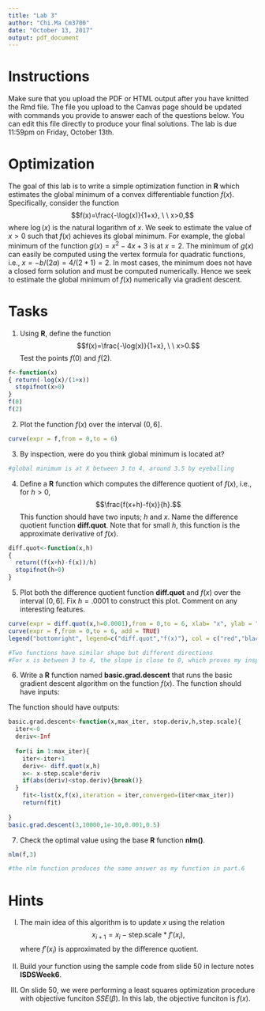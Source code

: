 ```yaml
---
title: "Lab 3"  
author: "Chi.Ma Cm3700"
date: "October 13, 2017"
output: pdf_document
---
```


# Instructions 
Make sure that you upload the PDF or HTML output after you have knitted the Rmd file.  The file you upload to the Canvas page should be updated with commands you provide to answer each of the questions below.  You can edit this file directly to produce your final solutions.  The lab is due 11:59pm on Friday, October 13th.    

# Optimization


The goal of this lab is to write a simple optimization function in **R** which estimates the global minimum of a convex differentiable function $f(x)$.  Specifically, consider the function 
$$f(x)=\frac{-\log(x)}{1+x}, \ \ x>0,$$
where $\log(x)$ is the natural logarithm of $x$.  We seek to estimate the value of $x>0$ such that $f(x)$ achieves its global minimum.  For example, the global minimum of the function $g(x)=x^2-4x+3$ is at $x=2$. The minimum of $g(x)$ can easily be computed using the vertex formula for quadratic functions, i.e., $x=-b/(2a)=4/(2*1)=2$.  In most cases, the minimum does not have a closed form solution and must be computed numerically.  Hence we seek to estimate the global minimum of $f(x)$ numerically via gradient descent.    

# Tasks

1) Using **R**, define the function $$f(x)=\frac{-\log(x)}{1+x}, \ \ x>0.$$ Test the points $f(0)$ and $f(2)$.  
```r
f<-function(x)
{ return(-log(x)/(1+x))
  stopifnot(x>0)
}
f(0)
f(2)

```

2) Plot the function $f(x)$ over the interval $(0,6]$. 
```r
curve(expr = f,from = 0,to = 6)
```

3)  By inspection, were do you think global minimum is located at?  
```r
#global minimum is at X between 3 to 4, around 3.5 by eyeballing
```

4) Define a **R** function which computes the difference quotient of $f(x)$, i.e., for $h>0$, 
$$\frac{f(x+h)-f(x)}{h}.$$ This function should have two inputs; $h$ and $x$.  Name the difference quotient function **diff.quot**.  Note that for small $h$,  this function is the approximate derivative of $f(x)$.    
```r
diff.quot<-function(x,h)
{
  return((f(x+h)-f(x))/h)
  stopifnot(h>0)
}


```
5) Plot both the difference quotient function **diff.quot** and $f(x)$ over the interval $(0,6]$.  Fix $h=.0001$ to construct this plot.  Comment on any interesting features.
```r
curve(expr = diff.quot(x,h=0.0001),from = 0,to = 6, xlab= "x", ylab = "f(x)", main="diff.quot$f(x)", col="red")
curve(expr = f,from = 0,to = 6, add = TRUE)
legend("bottomright", legend=c("diff.quot","f(x)"), col = c("red","black"),lty = 1 )
```
```r
#Two functions have similar shape but different directions
#For x is between 3 to 4, the slope is close to 0, which proves my inspection in part.3
```
6) Write a **R** function named **basic.grad.descent** that runs the basic gradient descent algorithm on the function $f(x)$.
The function should have inputs:  

\begin{enumerate}
\item Initial value  {\bf x}
\item Maximum iterations  {\bf max.iter} with default 10000. 
\item Stopping criterion {\bf stop.deriv} with default 1e-10. 
\item Derivative step size {\bf h} with default .0001.  
\item Step size {\bf step.scale} with default .5. 
\end{enumerate} The function should have outputs:
\begin{enumerate}
\item The value $x$ that yields the minimum of $f(x)$. 
\item The minimum value of $f(x)$. 
\item The number of iterations the algorithm took to reach the minimum.
\item A logical indicator displaying whether or not the algorithm converged.  
\end{enumerate}
```r

basic.grad.descent<-function(x,max_iter, stop.deriv,h,step.scale){
  iter<-0
  deriv<-Inf 
  
  for(i in 1:max_iter){
    iter<-iter+1
    deriv<- diff.quot(x,h)
    x<- x-step.scale*deriv
    if(abs(deriv)<stop.deriv){break()}
  }
    fit<-list(x,f(x),iteration = iter,converged=(iter<max_iter))
    return(fit)
  
}
basic.grad.descent(3,10000,1e-10,0.001,0.5)

```
7)  Check the optimal value using the base **R** function **nlm()**.  

```r
nlm(f,3)

```
```r
#the nlm function produces the same answer as my function in part.6
```
# Hints

I) The main idea of this algorithm is to update $x$ using the relation
$$x_{i+1}=x_{i}-\text{step.scale}*f'(x_i),$$where $f'(x_i)$ is approximated by the difference quotient.     


II) Build your function using the sample code from slide 50 in lecture notes **ISDSWeek6**.  


III) On slide 50, we were performing a least squares optimization procedure with objective funciton $SSE(\beta)$.  In this lab, the objective funciton is $f(x)$. 



